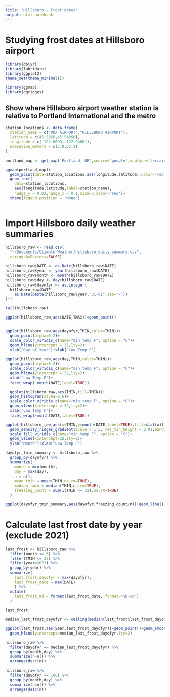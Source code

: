 ```yaml
---
title: "Hillsboro - Frost dates"
output: html_notebook
---
```


# Studying frost dates at Hillsboro airport

```r
library(dplyr)
library(lubridate)
library(ggplot2)
theme_set(theme_minimal())

library(ggmap)
library(ggridges)
```

## Show where Hillsboro airport weather station is relative to Portland International and the metro
```r
station_locations <- data.frame(
  station_name = c("PDX AIRPORT","HILLSBORO AIRPORT"),
  latitude = c(45.5958,45.54056),
  longitude = c(-122.6093,-122.94861),
  elevation_meters = c(5.8,62.2)
)
```

```r
portland_map <- get_map('Portland, OR',source='google',maptype='terrain',zoom=10,color='bw')
```

```r
ggmap(portland_map)+
  geom_point(data=station_locations,aes(longitude,latitude),color='red')+
  geom_text(
    data=station_locations,
    aes(longitude,latitude,label=station_name),
    nudge_y = 0.02,nudge_x = 0.1,size=3,color='red')+
  theme(legend.position = 'None')
              
```

# Import Hillsboro daily weather summaries 

```r
hillsboro_raw <- read.csv(
  "~/Documents/Climate-Weather/hillsboro_daily_summary.csv", 
  stringsAsFactors=FALSE)
```

```r

hillsboro_raw$DATE <- as.Date(hillsboro_raw$DATE)
hillsboro_raw$year <- year(hillsboro_raw$DATE)
hillsboro_raw$month <- month(hillsboro_raw$DATE)
hillsboro_raw$day <- day(hillsboro_raw$DATE)
hillsboro_raw$dayofyr <- as.integer(
  hillsboro_raw$DATE - 
    as.Date(paste(hillsboro_raw$year,"01-01",sep='-'))
)+1

```


```r
tail(hillsboro_raw)
```

```r
ggplot(hillsboro_raw,aes(DATE,TMAX))+geom_point()
```

```r

```


```r
ggplot(hillsboro_raw,aes(dayofyr,TMIN,color=TMIN))+
  geom_point(alpha=0.2)+
  scale_color_viridis_c(name="min temp F", option = "C")+
  geom_hline(yintercept = 32,lty=2)+
  ylab("Day of Year")+xlab("Low Temp F")
```

```r
ggplot(hillsboro_raw,aes(day,TMIN,color=TMIN))+
  geom_point(alpha=0.2)+
  scale_color_viridis_c(name="min temp F", option = "C")+
  geom_hline(yintercept = 32,lty=2)+
  xlab("Low Temp F")+
  facet_wrap(~month(DATE,label=TRUE))
```


```r
  ggplot(hillsboro_raw,aes(TMIN,fill=TMIN))+
  geom_histogram(alpha=0.6)+
  scale_color_viridis_c(name="min temp F", option = "C")+
  geom_vline(xintercept = 32,lty=2)+
  xlab("Low Temp F")+
  facet_wrap(~month(DATE,label=TRUE))
```


```r
ggplot(hillsboro_raw,aes(x=TMIN,y=month(DATE,label=TRUE),fill=stat(x)))+
  geom_density_ridges_gradient(scale = 1.5, rel_min_height = 0.01,bandwidth=1)+
  scale_fill_viridis_c(name="min temp F", option = "C")+
  geom_vline(xintercept=32,lty=2)+
  ylab("Month")+xlab("Low Temp F")
```


```r
dayofyr_tmin_summary <- hillsboro_raw %>%
  group_by(dayofyr) %>%
  summarize(
    month = min(month),
    day = max(day),
    n = n(),
    mean_tmin = mean(TMIN,na.rm=TRUE),
    median_tmin = median(TMIN,na.rm=TRUE),
    freezing_count = sum(I(TMIN <= 32),na.rm=TRUE)
  )
```

```r
ggplot(dayofyr_tmin_summary,aes(dayofyr,freezing_count/n))+geom_line()
```



# Calculate last frost date by year (exclude 2021)
```r
last_frost <- hillsboro_raw %>%
  filter(month <= 6) %>%
  filter(TMIN <= 32) %>%
  filter(year<2021) %>%
  group_by(year) %>%
  summarize(
    last_frost_dayofyr = max(dayofyr),
    last_frost_date = max(DATE)
    ) %>%
  mutate(
    last_frost_md = format(last_frost_date, format="%b-%d")
  )
```

```r
last_frost
```


```r
median_last_frost_dayofyr <- ceiling(median(last_frost$last_frost_dayofyr))
```


```r
ggplot(last_frost,aes(year,last_frost_dayofyr))+geom_point()+geom_smooth()+
  geom_hline(yintercept=median_last_frost_dayofyr,lty=2)
```

```r
hillsboro_raw %>%
  filter(dayofyr == median_last_frost_dayofyr) %>%
  group_by(month,day) %>%
  summarize(n=n()) %>%
  arrange(desc(n)) 
```

```r
hillsboro_raw %>%
  filter(dayofyr == 100) %>%
  group_by(month,day) %>%
  summarize(n=n()) %>%
  arrange(desc(n)) 
```

